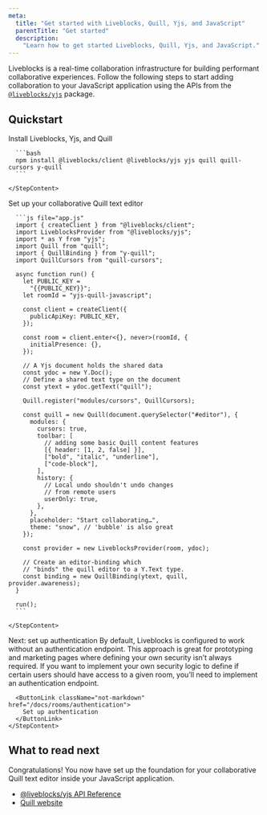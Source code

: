 ```yaml
---
meta:
  title: "Get started with Liveblocks, Quill, Yjs, and JavaScript"
  parentTitle: "Get started"
  description:
    "Learn how to get started Liveblocks, Quill, Yjs, and JavaScript."
---
```


Liveblocks is a real-time collaboration infrastructure for building performant
collaborative experiences. Follow the following steps to start adding
collaboration to your JavaScript application using the APIs from the
[`@liveblocks/yjs`](/docs/api-reference/liveblocks-yjs) package.

## Quickstart

<Steps>
  <Step>
    <StepTitle>Install Liveblocks, Yjs, and Quill</StepTitle>
    <StepContent>

      ```bash
      npm install @liveblocks/client @liveblocks/yjs yjs quill quill-cursors y-quill
      ```

    </StepContent>

  </Step>
  <Step>
    <StepTitle>Set up your collaborative Quill text editor</StepTitle>
    <StepContent>

      ```js file="app.js"
      import { createClient } from "@liveblocks/client";
      import LiveblocksProvider from "@liveblocks/yjs";
      import * as Y from "yjs";
      import Quill from "quill";
      import { QuillBinding } from "y-quill";
      import QuillCursors from "quill-cursors";

      async function run() {
        let PUBLIC_KEY =
          "{{PUBLIC_KEY}}";
        let roomId = "yjs-quill-javascript";

        const client = createClient({
          publicApiKey: PUBLIC_KEY,
        });

        const room = client.enter<{}, never>(roomId, {
          initialPresence: {},
        });

        // A Yjs document holds the shared data
        const ydoc = new Y.Doc();
        // Define a shared text type on the document
        const ytext = ydoc.getText("quill");

        Quill.register("modules/cursors", QuillCursors);

        const quill = new Quill(document.querySelector("#editor"), {
          modules: {
            cursors: true,
            toolbar: [
              // adding some basic Quill content features
              [{ header: [1, 2, false] }],
              ["bold", "italic", "underline"],
              ["code-block"],
            ],
            history: {
              // Local undo shouldn't undo changes
              // from remote users
              userOnly: true,
            },
          },
          placeholder: "Start collaborating…",
          theme: "snow", // 'bubble' is also great
        });

        const provider = new LiveblocksProvider(room, ydoc);

        // Create an editor-binding which
        // "binds" the quill editor to a Y.Text type.
        const binding = new QuillBinding(ytext, quill, provider.awareness);
      }

      run();
      ```

    </StepContent>

  </Step>

  <Step lastStep>
    <StepTitle>Next: set up authentication</StepTitle>
    <StepContent>
      By default, Liveblocks is configured to work without an authentication
      endpoint. This approach is great for prototyping and marketing pages
      where defining your own security isn’t always required. If you want to
      implement your own security logic to define if certain users should
      have access to a given room, you’ll need to implement an
      authentication endpoint.

      <ButtonLink className="not-markdown" href="/docs/rooms/authentication">
        Set up authentication
      </ButtonLink>
    </StepContent>

  </Step>
</Steps>

## What to read next

Congratulations! You now have set up the foundation for your collaborative Quill
text editor inside your JavaScript application.

- [@liveblocks/yjs API Reference](/docs/api-reference/liveblocks-yjs)
- [Quill website](https://quilljs.com)
